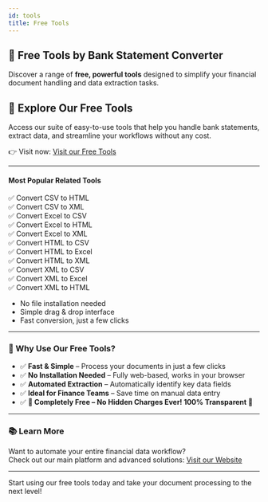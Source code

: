 ```yaml
---
id: tools
title: Free Tools
---
```


## 🚀 Free Tools by Bank Statement Converter

Discover a range of **free, powerful tools** designed to simplify your financial document handling and data extraction tasks.

## 🔧 Explore Our Free Tools

Access our suite of easy-to-use tools that help you handle bank statements, extract data, and streamline your workflows without any cost.

👉 Visit now: [Visit our Free Tools](https://bankstmtconverter.com/tools)

---

#### Most Popular Related Tools

 ✅ Convert CSV to HTML  
 ✅ Convert CSV to XML  
 ✅ Convert Excel to CSV  
 ✅ Convert Excel to HTML  
 ✅ Convert Excel to XML  
 ✅ Convert HTML to CSV  
 ✅ Convert HTML to Excel  
 ✅ Convert HTML to XML  
 ✅ Convert XML to CSV  
 ✅ Convert XML to Excel  
 ✅ Convert XML to HTML  

- No file installation needed  
- Simple drag & drop interface  
- Fast conversion, just a few clicks

---

### 🌟 Why Use Our Free Tools?

- ✅ **Fast & Simple** – Process your documents in just a few clicks  
- ✅ **No Installation Needed** – Fully web-based, works in your browser  
- ✅ **Automated Extraction** – Automatically identify key data fields  
- ✅ **Ideal for Finance Teams** – Save time on manual data entry  
- ✅ **🎉 Completely Free – No Hidden Charges Ever! 100% Transparent 🚀**  

---

### 📚 Learn More

Want to automate your entire financial data workflow?  
Check out our main platform and advanced solutions: [Visit our Website](https://bankstmtconverter.com)

---

Start using our free tools today and take your document processing to the next level!
